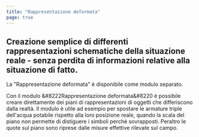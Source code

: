 ```yaml
---
title: "Rappresentazione deformata"
page: true
---
```

## Creazione semplice di differenti rappresentazioni schematiche della situazione reale - senza perdita di informazioni relative alla situazione di fatto.

<Warning>
La &quot;Rappresentazione deformata&quot; &#232; disponibile come modulo separato.
</Warning>


Con il modulo &#8222Rappresentazione deformata&#8220 &#232; possibile creare direttamente dei piani di rappresentazioni di oggetti che differiscono dalla realt&#224;. Il modulo &#232; utile ad esempio per spostare le armature triple dell&#39;acqua potabile rispetto alla loro posizione reale, quando la scala del piano non permette di distiguere i simboli perch&#233; sovrapposti. Peraltro le quote sul piano sono riprese dalle misure effettive rilevate sul campo.